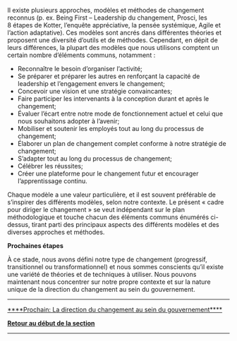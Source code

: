 Il existe plusieurs approches, modèles et méthodes de changement reconnus (p. ex. Being First – Leadership du changement, Prosci, les 8 étapes de Kotter, l’enquête appréciative, la pensée systémique, Agile et l’action adaptative). Ces modèles sont ancrés dans différentes théories et proposent une diversité d’outils et de méthodes. Cependant, en dépit de leurs différences, la plupart des modèles que nous utilisons comptent un certain nombre d’éléments communs, notamment :

* Reconnaître le besoin d’organiser l’activité;
* Se préparer et préparer les autres en renforçant la capacité de leadership et l’engagement envers le changement;
* Concevoir une vision et une stratégie convaincantes;
* Faire participer les intervenants à la conception durant et après le changement;
* Évaluer l’écart entre notre mode de fonctionnement actuel et celui que nous souhaitons adopter à l’avenir;
* Mobiliser et soutenir les employés tout au long du processus de changement;
* Élaborer un plan de changement complet conforme à notre stratégie de changement;
* S’adapter tout au long du processus de changement;
* Célébrer les réussites;
* Créer une plateforme pour le changement futur et encourager l’apprentissage continu.

Chaque modèle a une valeur particulière, et il est souvent préférable de s’inspirer des différents modèles, selon notre contexte. Le présent « cadre pour diriger le changement » se veut indépendant sur le plan méthodologique et touche chacun des éléments communs énumérés ci-dessus, tirant parti des principaux aspects des différents modèles et des diverses approches et méthodes.

'''Prochaines étapes'''

À ce stade, nous avons défini notre type de changement (progressif, transitionnel ou transformationnel) et nous sommes conscients qu’il existe une variété de théories et de techniques à utiliser. Nous pouvons maintenant nous concentrer sur notre propre contexte et sur la nature unique de la direction du changement au sein du gouvernement.


-----

[https://articles.alpha.canada.ca/framework-for-leading-change/fr/la-direction-du-changement-au-sein-du-gouvernement/ ****Prochain: La direction du changement au sein du gouvernement****]

[https://articles.alpha.canada.ca/framework-for-leading-change/fr/naviguer-dans-le-monde-du-changement/ '''Retour au début de la section''']


-----
